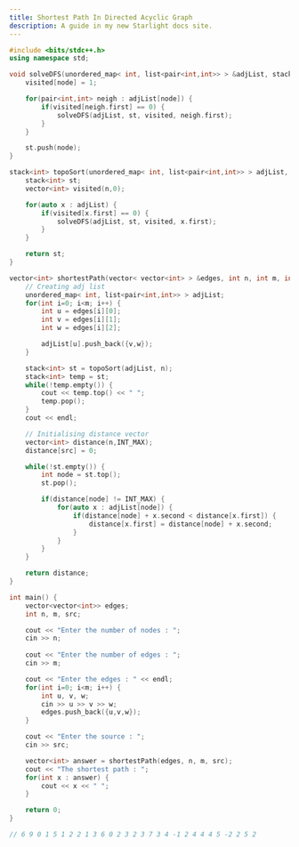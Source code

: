 ```yaml
---
title: Shortest Path In Directed Acyclic Graph
description: A guide in my new Starlight docs site.
---
```


```c++
#include <bits/stdc++.h>
using namespace std;

void solveDFS(unordered_map< int, list<pair<int,int>> > &adjList, stack<int> &st, vector<int> & visited, int node) {
    visited[node] = 1;

    for(pair<int,int> neigh : adjList[node]) {
        if(visited[neigh.first] == 0) {
            solveDFS(adjList, st, visited, neigh.first);
        }
    }

    st.push(node);
}

stack<int> topoSort(unordered_map< int, list<pair<int,int>> > adjList, int n) {
    stack<int> st;
    vector<int> visited(n,0);

    for(auto x : adjList) {
        if(visited[x.first] == 0) {
            solveDFS(adjList, st, visited, x.first);
        }
    }

    return st;
}

vector<int> shortestPath(vector< vector<int> > &edges, int n, int m, int src) {
    // Creating adj list
    unordered_map< int, list<pair<int,int>> > adjList;
    for(int i=0; i<m; i++) {
        int u = edges[i][0];
        int v = edges[i][1];
        int w = edges[i][2];

        adjList[u].push_back({v,w});
    }

    stack<int> st = topoSort(adjList, n);
    stack<int> temp = st;
    while(!temp.empty()) {
        cout << temp.top() << " ";
        temp.pop();
    }
    cout << endl;

    // Initialising distance vector
    vector<int> distance(n,INT_MAX);
    distance[src] = 0;

    while(!st.empty()) {
        int node = st.top();
        st.pop();

        if(distance[node] != INT_MAX) {
            for(auto x : adjList[node]) {
                if(distance[node] + x.second < distance[x.first]) {
                    distance[x.first] = distance[node] + x.second;
                }
            }
        }
    }

    return distance;
}

int main() {
    vector<vector<int>> edges;
    int n, m, src;

    cout << "Enter the number of nodes : ";
    cin >> n;
    
    cout << "Enter the number of edges : ";
    cin >> m;

    cout << "Enter the edges : " << endl;
    for(int i=0; i<m; i++) {
        int u, v, w;
        cin >> u >> v >> w;
        edges.push_back({u,v,w});
    }

    cout << "Enter the source : ";
    cin >> src;

    vector<int> answer = shortestPath(edges, n, m, src);
    cout << "The shortest path : ";
    for(int x : answer) {
        cout << x << " ";
    }

    return 0;
}

// 6 9 0 1 5 1 2 2 1 3 6 0 2 3 2 3 7 3 4 -1 2 4 4 4 5 -2 2 5 2
```